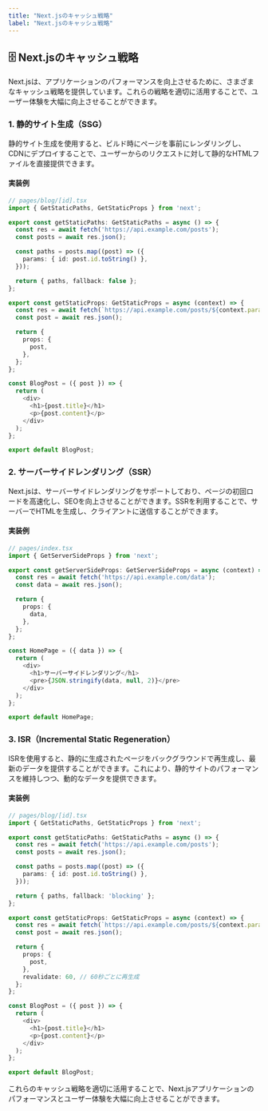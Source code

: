 ```yaml
---
title: "Next.jsのキャッシュ戦略"
label: "Next.jsのキャッシュ戦略"
---
```


## 🗄️ Next.jsのキャッシュ戦略

Next.jsは、アプリケーションのパフォーマンスを向上させるために、さまざまなキャッシュ戦略を提供しています。これらの戦略を適切に活用することで、ユーザー体験を大幅に向上させることができます。

### 1. 静的サイト生成（SSG）

静的サイト生成を使用すると、ビルド時にページを事前にレンダリングし、CDNにデプロイすることで、ユーザーからのリクエストに対して静的なHTMLファイルを直接提供できます。

#### 実装例

```typescript
// pages/blog/[id].tsx
import { GetStaticPaths, GetStaticProps } from 'next';

export const getStaticPaths: GetStaticPaths = async () => {
  const res = await fetch('https://api.example.com/posts');
  const posts = await res.json();

  const paths = posts.map((post) => ({
    params: { id: post.id.toString() },
  }));

  return { paths, fallback: false };
};

export const getStaticProps: GetStaticProps = async (context) => {
  const res = await fetch(`https://api.example.com/posts/${context.params.id}`);
  const post = await res.json();

  return {
    props: {
      post,
    },
  };
};

const BlogPost = ({ post }) => {
  return (
    <div>
      <h1>{post.title}</h1>
      <p>{post.content}</p>
    </div>
  );
};

export default BlogPost;
```

### 2. サーバーサイドレンダリング（SSR）

Next.jsは、サーバーサイドレンダリングをサポートしており、ページの初回ロードを高速化し、SEOを向上させることができます。SSRを利用することで、サーバーでHTMLを生成し、クライアントに送信することができます。

#### 実装例

```typescript
// pages/index.tsx
import { GetServerSideProps } from 'next';

export const getServerSideProps: GetServerSideProps = async (context) => {
  const res = await fetch('https://api.example.com/data');
  const data = await res.json();

  return {
    props: {
      data,
    },
  };
};

const HomePage = ({ data }) => {
  return (
    <div>
      <h1>サーバーサイドレンダリング</h1>
      <pre>{JSON.stringify(data, null, 2)}</pre>
    </div>
  );
};

export default HomePage;
```

### 3. ISR（Incremental Static Regeneration）

ISRを使用すると、静的に生成されたページをバックグラウンドで再生成し、最新のデータを提供することができます。これにより、静的サイトのパフォーマンスを維持しつつ、動的なデータを提供できます。

#### 実装例

```typescript
// pages/blog/[id].tsx
import { GetStaticPaths, GetStaticProps } from 'next';

export const getStaticPaths: GetStaticPaths = async () => {
  const res = await fetch('https://api.example.com/posts');
  const posts = await res.json();

  const paths = posts.map((post) => ({
    params: { id: post.id.toString() },
  }));

  return { paths, fallback: 'blocking' };
};

export const getStaticProps: GetStaticProps = async (context) => {
  const res = await fetch(`https://api.example.com/posts/${context.params.id}`);
  const post = await res.json();

  return {
    props: {
      post,
    },
    revalidate: 60, // 60秒ごとに再生成
  };
};

const BlogPost = ({ post }) => {
  return (
    <div>
      <h1>{post.title}</h1>
      <p>{post.content}</p>
    </div>
  );
};

export default BlogPost;
```

これらのキャッシュ戦略を適切に活用することで、Next.jsアプリケーションのパフォーマンスとユーザー体験を大幅に向上させることができます。

